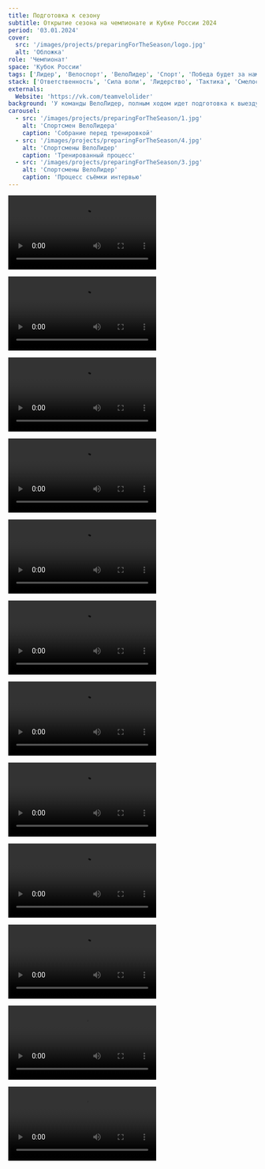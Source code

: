 ```yaml
---
title: Подготовка к сезону
subtitle: Открытие сезона на чемпионате и Кубке России 2024
period: '03.01.2024'
cover:
  src: '/images/projects/preparingForTheSeason/logo.jpg'
  alt: 'Обложка'
role: 'Чемпионат'
space: 'Кубок России'
tags: ['Лидер', 'Велоспорт', 'ВелоЛидер', 'Спорт', 'Победа будет за нами']
stack: ['Ответственность', 'Сила воли', 'Лидерство', 'Тактика', 'Смелость']
externals:
  Website: 'https://vk.com/teamvelolider'
background: 'У команды ВелоЛидер, полным ходом идет подготовка к выезду на учебные - тренировочные мероприятия в город Сочи, которые будут проходить с февраля месяца. Помимо тренировочного процесса, идёт подгонка снаряжения для ребят, меряется посадка, подгоняется велосипедная форма нового образца, выставляются шипы на туфлях.'
carousel:
  - src: '/images/projects/preparingForTheSeason/1.jpg'
    alt: 'Спортсмен ВелоЛидера'
    caption: 'Собрание перед тренировкой'
  - src: '/images/projects/preparingForTheSeason/4.jpg'
    alt: 'Спортсмены ВелоЛидер'
    caption: 'Тренированный процесс'
  - src: '/images/projects/preparingForTheSeason/3.jpg'
    alt: 'Спортсмены ВелоЛидер'
    caption: 'Процесс съёмки интервью'
---
```

<Video
  src="/images/projects/preparingForTheSeason/v11.mp4"
  alt="Video of the highlights flow in Lazy"
  thumbnail="/images/projects/preparingForTheSeason/logo.jpg"
/>

<Callout>

<Video
  src="/images/projects/preparingForTheSeason/v1.mp4"
  alt="Video of the highlights flow in Lazy"
  thumbnail="/images/projects/preparingForTheSeason/logo.jpg"
/>

</Callout>

<Callout>

<Video
  src="/images/projects/preparingForTheSeason/v2.mp4"
  alt="Video of the highlights flow in Lazy"
  thumbnail="/images/projects/preparingForTheSeason/logo.jpg"
/>

</Callout>

<Callout>

<Video
  src="/images/projects/preparingForTheSeason/v3.mp4"
  alt="Video of the highlights flow in Lazy"
  thumbnail="/images/projects/preparingForTheSeason/logo.jpg"
/>

</Callout>

<Callout>

<Video
  src="/images/projects/preparingForTheSeason/v4.mp4"
  alt="Video of the highlights flow in Lazy"
  thumbnail="/images/projects/preparingForTheSeason/logo.jpg"
/>

</Callout>

<Callout>

<Video
  src="/images/projects/preparingForTheSeason/v5.mp4"
  alt="Video of the highlights flow in Lazy"
  thumbnail="/images/projects/preparingForTheSeason/logo.jpg"
/>

</Callout>

<Callout>

<Video
  src="/images/projects/preparingForTheSeason/v6.mp4"
  alt="Video of the highlights flow in Lazy"
  thumbnail="/images/projects/preparingForTheSeason/logo.jpg"
/>

</Callout>

<Callout>

<Video
  src="/images/projects/preparingForTheSeason/v7.mp4"
  alt="Video of the highlights flow in Lazy"
  thumbnail="/images/projects/preparingForTheSeason/logo.jpg"
/>

</Callout>

<Callout>

<Video
  src="/images/projects/preparingForTheSeason/v8.mp4"
  alt="Video of the highlights flow in Lazy"
  thumbnail="/images/projects/preparingForTheSeason/logo.jpg"
/>

</Callout>

<Callout>

<Video
  src="/images/projects/preparingForTheSeason/v9.mp4"
  alt="Video of the highlights flow in Lazy"
  thumbnail="/images/projects/preparingForTheSeason/logo.jpg"
/>

</Callout>

<Callout>

<Video
  src="/images/projects/preparingForTheSeason/v10.mp4"
  alt="Video of the highlights flow in Lazy"
  thumbnail="/images/projects/preparingForTheSeason/logo.jpg"
/>

</Callout>

<Callout>

<Video
  src="/images/projects/preparingForTheSeason/v12.mp4"
  alt="Video of the highlights flow in Lazy"
  thumbnail="/images/projects/preparingForTheSeason/logo.jpg"
/>

</Callout>
